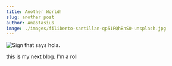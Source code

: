 ```yaml
---
title: Another World!
slug: another post
author: Anastasius
image: ./images/filiberto-santillan-qp51FQhBnS0-unsplash.jpg
---
```


![Sign that says hola.](./images/filiberto-santillan-qp51FQhBnS0-unsplash.jpg)

this is my next blog. I'm a roll